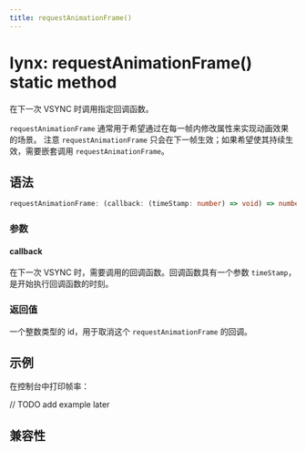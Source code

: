 ```yaml
---
title: requestAnimationFrame()
---
```


# lynx: requestAnimationFrame() static method

在下一次 VSYNC 时调用指定回调函数。

`requestAnimationFrame` 通常用于希望通过在每一帧内修改属性来实现动画效果的场景。
注意 `requestAnimationFrame` 只会在下一帧生效；如果希望使其持续生效，需要嵌套调用 `requestAnimationFrame`。

## 语法

```ts
requestAnimationFrame: (callback: (timeStamp: number) => void) => number;
```

### 参数

#### callback

在下一次 VSYNC 时，需要调用的回调函数。回调函数具有一个参数 `timeStamp`，是开始执行回调函数的时刻。

### 返回值

一个整数类型的 id，用于取消这个 `requestAnimationFrame` 的回调。

## 示例

在控制台中打印帧率：

// TODO add example later

## 兼容性


<LegacyCompatTable metadata="lynx-api/lynx/requestAnimationFrame" />
